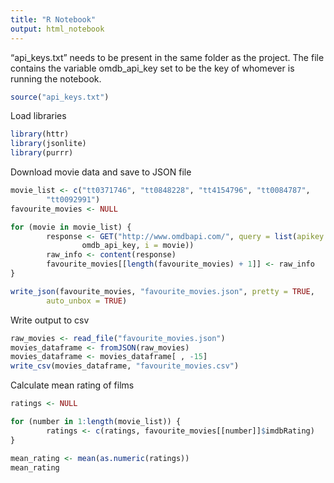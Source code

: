 ```yaml
---
title: "R Notebook"
output: html_notebook
---
```


"api_keys.txt" needs to be present in the same folder as the project. The file
contains the variable omdb_api_key set to be the key of whomever is running
the notebook.
```r
source("api_keys.txt")
```

Load libraries
```r
library(httr)
library(jsonlite)
library(purrr)
```

Download movie data and save to JSON file
```r
movie_list <- c("tt0371746", "tt0848228", "tt4154796", "tt0084787",
        "tt0092991")
favourite_movies <- NULL

for (movie in movie_list) {
        response <- GET("http://www.omdbapi.com/", query = list(apikey =
                omdb_api_key, i = movie))
        raw_info <- content(response)
        favourite_movies[[length(favourite_movies) + 1]] <- raw_info
}

write_json(favourite_movies, "favourite_movies.json", pretty = TRUE,
        auto_unbox = TRUE)
```

Write output to csv
```r
raw_movies <- read_file("favourite_movies.json")
movies_dataframe <- fromJSON(raw_movies)
movies_dataframe <- movies_dataframe[ , -15]
write_csv(movies_dataframe, "favourite_movies.csv")
```

Calculate mean rating of films
```r
ratings <- NULL

for (number in 1:length(movie_list)) {
        ratings <- c(ratings, favourite_movies[[number]]$imdbRating)
}

mean_rating <- mean(as.numeric(ratings))
mean_rating
```

